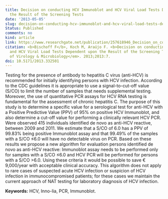 ```yaml
---
title: Decision on conducting HCV Immunoblot and HCV Viral Load Tests Dependent upon
  the Result of the Screening Tests
date: '2013-05-05'
slug: decision-on-conducting-hcv-immunoblot-and-hcv-viral-load-tests-dependent-upon-the-result-of-the-screening-tests
Status: Published
comments: no
kind: article
link: https://www.researchgate.net/publication/257618946_Decision_on_conducting_HCV_Immunoblot_and_HCV_Viral_Load_Tests_Dependent_upon_the_Result_of_the_Screening_Tests
citation: <b>Bischoff F</b>, Koch M, Araújo F. <b>Decision on conducting HCV Immunoblot
  and HCV Viral Load Tests Dependent upon the Result of the Screening Tests</b>. <em>Journal
  of Virology & Microbiology</em>. 2013;2013:7.
doi: 10.5171/2013.332501
---
```


Testing for the presence of antibody to hepatitis C virus (anti-HCV) is recommended for initially identifying persons with HCV infection. According to the CDC guidelines it is appropriate to use a signal-to-cut-off value (S/CO) to limit the number of samples that needs supplemental testing. Moreover, the use of quantitative PCR assays for HCV RNA testing is fundamental for the assessment of chronic hepatitis C. The purpose of this study is to determine a specific value for a serological test for anti-HCV with a Positive Predictive Value (PPV) of 95% on positive HCV Immunoblot, and also determine a cut-off value for performing a clinically relevant HCV PCR. Were observed 415 individuals identified de novo as anti-HCV reactive, between 2009 and 2011. We estimate that a S/CO of 6.0 has a PPV of 99.83% being positive Immunoblot assay and that 99.49% of the samples with a S/CO ≤6.0 will have no detectable virus on PCR. Based on these results we propose a new algorithm for evaluation persons identified de novo as anti-HCV reactive: Immunoblot assay needs to be performed only for samples with a S/CO ≤6.0 and HCV PCR will be performed for persons with a S/CO >6.0. Using these criteria it would be possible to save € 9,000/year with acceptable clinical accuracy. This algorithm does not apply to rare cases of suspected acute HCV infection or suspicion of HCV infection in immunocompromised patients; for these cases we maintain the current approach of NAT testing for laboratory diagnosis of HCV infection.

**Keywords:** HCV, Inno-lia, PCR, Immunoblot.
